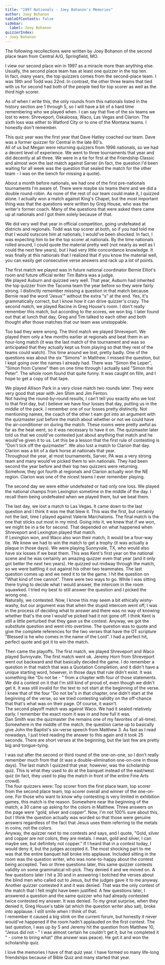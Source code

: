 ```yaml
---
title: "1997 Nationals - Joey Bohanon's Memories"
author: Joey Bohanon
tableOfContents: false
sidebar:
  label: Joey Bohanon
quizzerIndex:
- Joey Bohanon
---
```


The following recollections were written by Joey Bohanon of the second place team from Central A/G, Springfield, MO.

I view our second place win in 1997 as a miracle more than anything else.  Usually, the second place team has at least one quizzer in the top ten.  
In fact, many years, the top quizzers comes from the second-place team.  I was 19th and Todd was 22nd.  In contrast, the other three teams 
that tied with us for second had both of the people tied for top scorer as well as the third high scorer.  

As of when I write this, the only rounds from this nationals listed in the history section are 1 through 5, so I will have a bit of a hard 
time remembering who we played when.  I can say that five of the six teams we lost to were: Shreveport, Oskaloosa, Waco, Las Vegas 
and Clarion.  The sixth loss was either to Watford City or to one of the Montana teams.  I honestly don't remember.

This quiz year was the first year that Dave Hatley coached our team.  Dave was a former quizzer for Central in the late 80's.  
All of us but Megan were returning quizzers from 1996 nationals, so we had a decent level of experience.  We went to three 
tournaments that year and did decently at all three.  We were in a tie for first at the Friendship Classic and almost won the last 
match against Sarver (in fact, the question I'd been waiting for all week was the question that sealed the match 
for the other team - I was on the bench for missing a quote).

About a month before nationals, we had one of the first pre-nationals tournaments I'm aware of.  There were maybe six teams 
there and we did a double round-robin.  As none of the rest of our team could make it, I quizzed alone.  I actually won a match 
against King's Chapel, but the most important thing was that the questions were written by Greg House, who was the writer's 
former coach.  Many of the questions that were asked there came up at nationals and I got them solely because of that.

We did very well that year in official competition, going undefeated at districts and regionals.  Todd was top scorer at both, so 
if you had told me that I would outscore him at nationals, I would've been shocked.  In fact, I was expecting him to be the top 
scorer at nationals.  By the time nationals rolled around, I could quote the material pretty well (not nearly as well as I could 
the next few years), but I had very little concordance knowledge.  It was finally at this nationals that I realized that if you know 
the material well, you can easily get consecutive verse answers and rack up a lot of points.

The first match we played was in future national coordinator Bernie Elliot's room and future official writer Tim Bahra was a judge.  
We played Auburn and quizzed very well.  That year, Auburn had inherited the top quizzer from the Tacoma team the year before 
so they were fairly strong.  I distinctly remember missing a question in that match because Bernie read the word "Jesus'" without the 
extra "s" at the end.  Yes, it's grammatically correct, but I know how it can drive quizzer's crazy.  The second match, we played 
Racine in Greg House's room.  I don't really remember this match, but according to the scores, we won big.  I later found out that 
at lunch that day, Greg and Tim talked to each other and both thought after those matches that our team was unstoppable.

Too bad they were wrong.  The third match we played Shreveport.  We played them only a few months earlier at regionals and beat 
them in an hour-long match (it was the last match of the tournament and was so anticipated that they actually kept us from playing 
so that they rest of the teams could watch).  This time around we lost, pretty badly.  One of the questions was about the six "Simons" 
in Matthew.  I missed the question, but I kept going over the names I already had.  There was "Simon the Leper", "Simon from Cyrene" 
then on one time through I actually said "Simon the Peter".  The whole room found that quite funny.  It was caught on film, and I hope 
to get a copy of that tape.

We played Allison Park in a very close match two rounds later.  They were very good that year with Jen Shim and Jim Fenton.  
Not having the round-by-round results, I can't tell you exactly who we lost to that first day, but I believe we have four losses that day, 
putting us in the middle of the pack.  I remember one of our losses pretty distinctly.  Not mentioning names, the coach of the other t
eam got into an argument with the quizmaster just before the match about whether or not we could have the air-conditioner on during 
the match.  These rooms were pretty awful as far as the heat went, so it was necessary to have it on.  The quizmaster later told us that 
we could've contested just about anything that match and he would've given it to us.  Let this be a lesson that the first rule of contesting 
is "Don't tick off the quizmaster".  We also lost a match to Clarion that day.  Clarion was a bit of a dark horse at nationals that year.  
Throughout the year, at most tournaments, Sarver, PA was a very strong team and many would've picked them to win nationals.  They 
had been second the year before and their top two quizzers were returning.  Somehow, they got fourth at regionals and Clarion actually 
won the NE region.  Clarion was one of the nicest teams I ever remember playing.

The second day we were either undefeated or had only one loss.  We played the national champs from Lexington sometime in the middle 
of the day.  I recall them being undefeated when we played them, but we beat them.  

The last day, we lost a match to Las Vegas.  It came down to the last question and I think it was me that blew it.  This was the first, but 
certainly not the last, time I played against Valerie Marchalonis.  The final match is the one that sticks out most in my mind.  Going into it, 
we knew that if we won, we might be in a tie for second.  That depended on what happened when Shreveport and Lexington played that match.  
If Lexington won, and Waco also won their match, it would be a four-way tie.  We knew we had to win the match to get a trophy (it was 
actually a plaque in those days).  We were playing Sunnyvale, TX, who would also have six losses if we beat them.  This was Kent's first 
year on the national scene and he was certainly an amazing quizzer even that year (and it only got better the next two years).  He quizzed out 
midway through the match, so we were battling it out against his other two teammates.  The last question comes up and we need it to tie
the game.  I hit the question on "What kind of tree cannot".  There were two ways to go.  While I was sitting there trying to decide 
what I would answer, the intercom in the room squawked.  I tried my best to still answer the question and I picked the wrong one.  
Naturally, we contested.  Now, I know this may seem a bit ethically wishy-washy, but our argument was that when the stupid intercom 
went off, I was in the process of deciding what to answer and there was no way of knowing whether that's the one I would've picked had 
it not gone off.  I think Kent is still a little perturbed that they gave us the contest.  Anyway, we got the substitute question and went into 
overtime.  The question was to quote and give the complete references for the two verses that have the OT scripture "Blessed is he who 
comes in the name of the Lord".  I had a perfect hit, perfect quote and got it to win the match.

Then came the playoffs.  The first match, we played Shreveport and Waco played Sunnyvale.  The first match went ok.  Jeremy Horn from 
Shreveport went out backward and that basically decided the game.  I do remember a question in that match that was a Quotation 
Completion, and it didn't have a unique starting word, however, in those days that rule didn't exist.  It was something like "Do not be - " 
from a chapter with four of those statements.  We did a contest on it that I'm still kind of proud of, even though we didn't get it.  It was 
still invalid for the text to not start at the beginning of the verse.  I knew that of the four "Do not be"s in that chapter, one didn't start at 
the beginning of the verse, so we tried contesting validity on the off-chance that that's what was on their page.  Of course, it wasn't.  
The second playoff match was against Waco.  We had it sealed relatively early.  I remember the exact room it was in and how full it was.  
Dan Smith was the quizmaster (he remains one of my favorites of all-time).  Somewhere in the middle of the match, the question came 
up to basically give John the Baptist's six-verse speech from Matthew 3.  As fast as I read nowadays, I just tried reading the answer to 
this again and it took 25 seconds.  There are short verses at the beginning, but the last few are pretty big and tongue-tying.

I was out after the second or third round of the one-on-one, so I don't really remember much from that (it was a double-elimination 
one-on-one in those days).  The last match I quizzed that year, however, was the scholarship quiz.  This is what they used to do 
at the banquet instead of the east/west quiz (in fact, they used to play the match in front of the entire Fine Arts crowd).  
The four quizzers were: Top scorer from the first place team, top scorer from the second place team, top scorer overall and 
winner of the one-on-one.  For those who want to know why contesting is very limited in exhibition games, this match is the 
reason.  Somewhere near the beginning of the match, a 30 came up asking for the colors in Matthew.  Three answers on the 
page were "gold, silver and copper".  Now, I'm not 100% sure about this, but I think the question actually was worded so 
that those were genuine answers regardless of the fact that Jesus uses them referring to the metals in coins, not the colors.  
Anyway, the quizzer next to me contests and says, and I quote, "Gold, silver and copper are not colors, they are metals.  I mean, 
gold and silver, I can maybe see, but definitely not copper."  If I heard that in a contest today, I would deny it, but the judges 
accepted it.  The most shocking part to me was that the entire banquet hall broke into applause.  Included sitting in the room was 
the question writer, who was none-to-happy about the contest being accepted.  Two or three questions later, this same quizzer 
contests validity on some grammatical nit-pick.  They denied it and we moved on.  A few questions later I hit a 30 and in answering 
I botched the verses about the blind men who called out to Jesus, but the judges gave it to me anyway.  Another quizzer contested 
it and it was denied.  That was the only contest of the match that I felt might have been justified.  A few questions later, I answered 
a question and the same quizzer who had already contested twice contested my answer.  It was denied.  To my great surprise, when 
they denied it, Greg House's table (at which the question writer also sat), broke into applause.  I still smile when I think of that.  
I remember it caused a big stink on the current forum, but honestly it never would've happened if the room hadn't applauded on 
the first contest.  The last question, I was up by 5 and Jeremy hit the question from Matthew 10, "Jesus did not - "  I was almost 
certain he couldn't get it, but he completed it " - come to bring what" (the answer was peace).  He got it and won the scholarship quiz.

I love the memories I have of that quiz year.  I have formed so many life-long friendships because of Bible Quiz and many started that year.